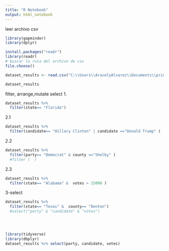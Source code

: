 ---
title: "R Notebook"
output: html_notebook
---

leer archivo csv
```{r}
library(gapminder)
library(dplyr) 

install.packages("readr")
library(readr)
# buscar la ruta del archivo de csv
file.choose()
```
```{r}



dataset_results <- read.csv("C:\\Users\\AracelyAlvarez\\Documents\\primary_results.csv") 

dataset_results
```
filter, arrange,mutate select
1.

```{r}

dataset_results %>% 
  filter(state== "Florida")

```
2.1
```{r}

dataset_results %>% 
  filter(candidate== "Hillary Clinton" | candidate =="Donald Trump" ) 


```
2.2
```{r}


dataset_results %>% 
  filter(party== "Democrat" & county =="Shelby" ) 
  #filter (  )
```
2.3
```{r}


dataset_results %>% 
  filter(state== "Alabama" &  votes > 15000 ) 

```

3-select

```{r}

dataset_results %>% 
  filter(state== "Texas" &  county== "Denton") 
  #select("party" & "candidate" & "votes")
 

 

```
```{r}
library(tidyverse)
library(dbplyr) 
dataset_results %>% select(party, candidate, votes)
```

